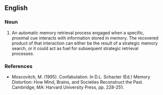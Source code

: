 ==English==

===Noun===
{{en-noun|-|+}}

# An automatic memory retrieval process engaged when a specific, proximal cue interacts with information stored in memory. The recovered product of that interaction can either be the result of a strategic memory search, or it could act as fuel for subsequent strategic retrieval processes.

===References===
*Moscovitch, M. (1995). Confabulation. In D.L. Schacter (Ed.) Memory Distortion: How Mind, Brains, and Societies Reconstruct the Past. Cambridge, MA: Harvard University Press, pp. 228-251.